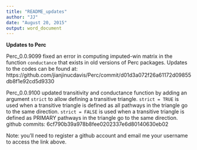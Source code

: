 ```yaml
---
title: "README_updates"
author: "JJ"
date: "August 20, 2015"
output: word_document
---
```


**Updates to Perc**

Perc_0.0.9099 fixed an error in computing imputed-win matrix in the function `conductance` that exists in old versions of Perc packages. Updates to the codes can be found at: https://github.com/jianjinucdavis/Perc/commit/d01d3a072f26a61172d09855db8f1e92cd5d9330

Perc_0.0.9100 updated transitivity and conductance function by adding an argument `strict` to allow defining a transitive triangle. `strict = TRUE` is used when a transitive triangle is defined as all pathways in the triangle go to the same direction. `strict = FALSE` is used when a transitive triangle is defined as PRIMARY pathways in the triangle go to the same direction. github commits: 6cf790b39a978b8fee0202337e6d80140630eb02



Note: you'll need to register a github account and email me your username to access the link above.